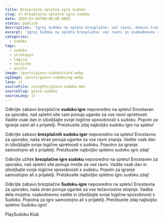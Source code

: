 ```yaml
---
title: Brezplačna spletna igra Sudoku
slug: sl-brezplacna-spletna-igra-sudoku
date: 2025-01-03T00:00:00.000Z
status: publish
description: 'Igraj Sudoku na spletu brezplačno: več ravni, dnevni trening in nasveti za izboljšanje logike in strategije.'
excerpt: 'Igraj Sudoku na spletu brezplačno: več ravni in vsakodnevno usposabljanje.'
categories:
  - sudoku
tags:
  - sudoku
  - strategie
  - logica
  - tecniche
  - puzzle
image: /posts/gioco-sudoku/card.webp
ogImage: /posts/gioco-sudoku/og.webp
lang: sl
sourceFile: insights/gioco-sudoku.mdx
sourceSlug: gioco-sudoku
sourceLang: it
---
```



<BreakoutImage src="/posts/gioco-sudoku/cover.webp" alt="Schermata di gioco Sudoku online" />










Odkrijte zabavo brezplačne **sudoku igre** neposredno na spletu! Enostaven za uporabo, naš spletni site vam ponuja uganke za vse ravni spretnosti. Vadite vsak dan in izboljšajte svoje logične sposobnosti s sudoku. Popoln za igranje sami ali s prijatelji. Preizkusite zdaj najboljšo sudoku igro na spletu!

Odkrijte zabavo **brezplačnih sudoku iger** neposredno na spletu! Enostavno za uporabo, naša stran ponuja uganke za vse ravni znanja. Vadite vsak dan in izboljšajte svoje logične spretnosti s sudoku. Popolno za igranje samostojno ali s prijatelji. Preizkusite najboljšo spletno sudoku igro zdaj!

Odkrijte užitek **brezplačne igre sudoku** neposredno na spletu! Enostaven za uporabo, naš spletni site ponuja mreže za vse ravni. Vadite vsak dan in izboljšajte svoje logične sposobnosti s sudoku. Popoln za igranje samostojno ali s prijatelji. Preizkusite najboljšo spletno igro sudoku zdaj!

Odkrijte zabavo brezplačne **Sudoku-igre** neposredno na spletu! Enostavna za uporabo, naša stran ponuja uganke za vse težavnostne stopnje. Vadba dela mojstra: vsakodnevno vadite in izboljšajte svoje logične sposobnosti s Sudoku. Popolna za igro samostojno ali s prijatelji. Preizkusite zdaj najboljšo spletno Sudoku-igro!

								

				

					

				

		

					

				

				

					

		

			

				

					

						

PlaySudoku Klub